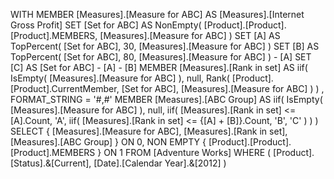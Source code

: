 WITH
MEMBER [Measures].[Measure for ABC] AS
	[Measures].[Internet Gross Profit]
SET [Set for ABC] AS
	NonEmpty( [Product].[Product].[Product].MEMBERS, 
	          [Measures].[Measure for ABC] )
SET [A] AS
	TopPercent( [Set for ABC], 30, [Measures].[Measure for ABC] )
SET [B] AS
	TopPercent( [Set for ABC], 80, [Measures].[Measure for ABC] ) - [A]
SET [C] AS
	[Set for ABC] - [A] - [B]
MEMBER [Measures].[Rank in set] AS
	iif( IsEmpty( [Measures].[Measure for ABC] ), null,
		 Rank( [Product].[Product].CurrentMember,
		       [Set for ABC],
		       [Measures].[Measure for ABC] ) )
	, FORMAT_STRING = '#,#'
MEMBER [Measures].[ABC Group] AS
	iif( IsEmpty( [Measures].[Measure for ABC] ), null,
		 iif( [Measures].[Rank in set] <= [A].Count,
			  'A',
			  iif( [Measures].[Rank in set] <= {[A] + [B]}.Count,
			        'B', 'C' ) ) )
SELECT
	{ [Measures].[Measure for ABC],
	  [Measures].[Rank in set],
	  [Measures].[ABC Group] } ON 0,
	NON EMPTY
	{ [Product].[Product].[Product].MEMBERS } ON 1
FROM
	[Adventure Works]
WHERE
	( [Product].[Status].&[Current],
	  [Date].[Calendar Year].&[2012] )
